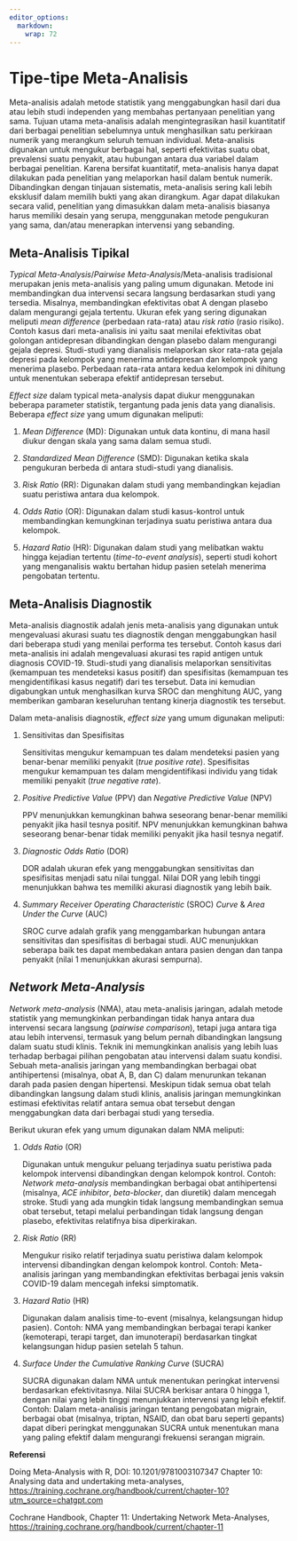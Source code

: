 ```yaml
---
editor_options: 
  markdown: 
    wrap: 72
---
```


# Tipe-tipe Meta-Analisis

Meta-analisis adalah metode statistik yang menggabungkan hasil dari dua
atau lebih studi independen yang membahas pertanyaan penelitian yang
sama. Tujuan utama meta-analisis adalah mengintegrasikan hasil
kuantitatif dari berbagai penelitian sebelumnya untuk menghasilkan satu
perkiraan numerik yang merangkum seluruh temuan individual.
Meta-analisis digunakan untuk mengukur berbagai hal, seperti efektivitas
suatu obat, prevalensi suatu penyakit, atau hubungan antara dua variabel
dalam berbagai penelitian. Karena bersifat kuantitatif, meta-analisis
hanya dapat dilakukan pada penelitian yang melaporkan hasil dalam bentuk
numerik. Dibandingkan dengan tinjauan sistematis, meta-analisis sering
kali lebih eksklusif dalam memilih bukti yang akan dirangkum. Agar dapat
dilakukan secara valid, penelitian yang dimasukkan dalam meta-analisis
biasanya harus memiliki desain yang serupa, menggunakan metode
pengukuran yang sama, dan/atau menerapkan intervensi yang sebanding.

## Meta-Analisis Tipikal

*Typical Meta-Analysis*/*Pairwise Meta-Analysis*/Meta-analisis
tradisional merupakan jenis meta-analisis yang paling umum digunakan.
Metode ini membandingkan dua intervensi secara langsung berdasarkan
studi yang tersedia. Misalnya, membandingkan efektivitas obat A dengan
plasebo dalam mengurangi gejala tertentu. Ukuran efek yang sering
digunakan meliputi *mean difference* (perbedaan rata-rata) atau *risk
ratio* (rasio risiko). Contoh kasus dari meta-analisis ini yaitu saat
menilai efektivitas obat golongan antidepresan dibandingkan dengan
plasebo dalam mengurangi gejala depresi. Studi-studi yang dianalisis
melaporkan skor rata-rata gejala depresi pada kelompok yang menerima
antidepresan dan kelompok yang menerima plasebo. Perbedaan rata-rata
antara kedua kelompok ini dihitung untuk menentukan seberapa efektif
antidepresan tersebut.

*Effect size* dalam typical meta-analysis dapat diukur menggunakan
beberapa parameter statistik, tergantung pada jenis data yang
dianalisis. Beberapa *effect size* yang umum digunakan meliputi:

1.  *Mean Difference* (MD): Digunakan untuk data kontinu, di mana hasil
    diukur dengan skala yang sama dalam semua studi.

2.  *Standardized Mean Difference* (SMD): Digunakan ketika skala
    pengukuran berbeda di antara studi-studi yang dianalisis.

3.  *Risk Ratio* (RR): Digunakan dalam studi yang membandingkan kejadian
    suatu peristiwa antara dua kelompok.

4.  *Odds Ratio* (OR): Digunakan dalam studi kasus-kontrol untuk
    membandingkan kemungkinan terjadinya suatu peristiwa antara dua
    kelompok.

5.  *Hazard Ratio* (HR): Digunakan dalam studi yang melibatkan waktu
    hingga kejadian tertentu (*time-to-event analysis*), seperti studi
    kohort yang menganalisis waktu bertahan hidup pasien setelah
    menerima pengobatan tertentu.

## Meta-Analisis Diagnostik

Meta-analisis diagnostik adalah jenis meta-analisis yang digunakan untuk
mengevaluasi akurasi suatu tes diagnostik dengan menggabungkan hasil
dari beberapa studi yang menilai performa tes tersebut. Contoh kasus
dari meta-analisis ini adalah mengevaluasi akurasi tes rapid antigen
untuk diagnosis COVID-19. Studi-studi yang dianalisis melaporkan
sensitivitas (kemampuan tes mendeteksi kasus positif) dan spesifisitas
(kemampuan tes mengidentifikasi kasus negatif) dari tes tersebut. Data
ini kemudian digabungkan untuk menghasilkan kurva SROC dan menghitung
AUC, yang memberikan gambaran keseluruhan tentang kinerja diagnostik tes
tersebut.

Dalam meta-analisis diagnostik, *effect size* yang umum digunakan
meliputi:

1.  Sensitivitas dan Spesifisitas

    Sensitivitas mengukur kemampuan tes dalam mendeteksi pasien yang
    benar-benar memiliki penyakit (*true positive rate*). Spesifisitas
    mengukur kemampuan tes dalam mengidentifikasi individu yang tidak
    memiliki penyakit (*true negative rate*).

2.  *Positive Predictive Value* (PPV) dan *Negative Predictive Value*
    (NPV)

    PPV menunjukkan kemungkinan bahwa seseorang benar-benar memiliki
    penyakit jika hasil tesnya positif. NPV menunjukkan kemungkinan
    bahwa seseorang benar-benar tidak memiliki penyakit jika hasil
    tesnya negatif.

3.  *Diagnostic Odds Ratio* (DOR)

    DOR adalah ukuran efek yang menggabungkan sensitivitas dan
    spesifisitas menjadi satu nilai tunggal. Nilai DOR yang lebih tinggi
    menunjukkan bahwa tes memiliki akurasi diagnostik yang lebih baik.

4.  *Summary Receiver Operating Characteristic* (SROC) *Curve* & *Area
    Under the Curve* (AUC)

    SROC curve adalah grafik yang menggambarkan hubungan antara
    sensitivitas dan spesifisitas di berbagai studi. AUC menunjukkan
    seberapa baik tes dapat membedakan antara pasien dengan dan tanpa
    penyakit (nilai 1 menunjukkan akurasi sempurna).

## *Network Meta-Analysis*

*Network meta-analysis* (NMA), atau meta-analisis jaringan, adalah
metode statistik yang memungkinkan perbandingan tidak hanya antara dua
intervensi secara langsung (*pairwise comparison*), tetapi juga antara
tiga atau lebih intervensi, termasuk yang belum pernah dibandingkan
langsung dalam suatu studi klinis. Teknik ini memungkinkan analisis yang
lebih luas terhadap berbagai pilihan pengobatan atau intervensi dalam
suatu kondisi. Sebuah meta-analisis jaringan yang membandingkan berbagai
obat antihipertensi (misalnya, obat A, B, dan C) dalam menurunkan
tekanan darah pada pasien dengan hipertensi. Meskipun tidak semua obat
telah dibandingkan langsung dalam studi klinis, analisis jaringan
memungkinkan estimasi efektivitas relatif antara semua obat tersebut
dengan menggabungkan data dari berbagai studi yang tersedia.

Berikut ukuran efek yang umum digunakan dalam NMA meliputi:

1.  *Odds Ratio* (OR)

    Digunakan untuk mengukur peluang terjadinya suatu peristiwa pada
    kelompok intervensi dibandingkan dengan kelompok kontrol. Contoh:
    *Network meta-analysis* membandingkan berbagai obat antihipertensi
    (misalnya, *ACE inhibitor*, *beta-blocker*, dan diuretik) dalam
    mencegah stroke. Studi yang ada mungkin tidak langsung membandingkan
    semua obat tersebut, tetapi melalui perbandingan tidak langsung
    dengan plasebo, efektivitas relatifnya bisa diperkirakan.

2.  *Risk Ratio* (RR)

    Mengukur risiko relatif terjadinya suatu peristiwa dalam kelompok
    intervensi dibandingkan dengan kelompok kontrol. Contoh:
    Meta-analisis jaringan yang membandingkan efektivitas berbagai jenis
    vaksin COVID-19 dalam mencegah infeksi simptomatik.

3.  *Hazard Ratio* (HR)

    Digunakan dalam analisis time-to-event (misalnya, kelangsungan hidup
    pasien). Contoh: NMA yang membandingkan berbagai terapi kanker
    (kemoterapi, terapi target, dan imunoterapi) berdasarkan tingkat
    kelangsungan hidup pasien setelah 5 tahun.

4.  *Surface Under the Cumulative Ranking Curve* (SUCRA)

    SUCRA digunakan dalam NMA untuk menentukan peringkat intervensi
    berdasarkan efektivitasnya. Nilai SUCRA berkisar antara 0 hingga 1,
    dengan nilai yang lebih tinggi menunjukkan intervensi yang lebih
    efektif. Contoh: Dalam meta-analisis jaringan tentang pengobatan
    migrain, berbagai obat (misalnya, triptan, NSAID, dan obat baru
    seperti gepants) dapat diberi peringkat menggunakan SUCRA untuk
    menentukan mana yang paling efektif dalam mengurangi frekuensi
    serangan migrain.

**Referensi**

Doing Meta-Analysis with R, DOI: 10.1201/9781003107347 Chapter 10:
Analysing data and undertaking meta-analyses,
<https://training.cochrane.org/handbook/current/chapter-10?utm_source=chatgpt.com>

Cochrane Handbook, Chapter 11: Undertaking Network Meta-Analyses,
<https://training.cochrane.org/handbook/current/chapter-11>
